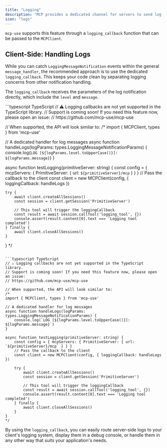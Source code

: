 ```yaml
---
title: "Logging"
description: "MCP provides a dedicated channel for servers to send log messages to the client, which is separate from the standard notification system. This allows for structured and level-specific logging without cluttering the main message stream."
icon: "logs"
---
```


`mcp-use` supports this feature through a `logging_callback` function that can be passed to the `MCPClient`.

## Client-Side: Handling Logs

While you can catch `LoggingMessageNotification` events within the general `message_handler`, the recommended approach is to use the dedicated `logging_callback`. This keeps your code clean by separating logging concerns from other notification handling.

The `logging_callback` receives the parameters of the log notification directly, which include the `level` and `message`.

<CodeGroup>
```typescript TypeScript
// ⚠️ Logging callbacks are not yet supported in the TypeScript library.
// Support is coming soon! If you need this feature now, please open an issue:
// https://github.com/mcp-use/mcp-use

// When supported, the API will look similar to:
/*
import { MCPClient, types } from 'mcp-use'

// A dedicated handler for log messages
async function handleLogs(logParams: types.LoggingMessageNotificationParams) {
    console.log(`LOG [${logParams.level.toUpperCase()}]: ${logParams.message}`)
}

async function testLogging(primitiveServer: string) {
    const config = { mcpServers: { PrimitiveServer: { url: `${primitiveServer}/mcp` } } }
    // Pass the callback to the client
    const client = new MCPClient(config, { loggingCallback: handleLogs })

    try {
        await client.createAllSessions()
        const session = client.getSession('PrimitiveServer')

        // This tool will trigger the loggingCallback
        const result = await session.callTool('logging_tool', {})
        console.assert(result.content[0].text === 'Logging tool completed')
    } finally {
        await client.closeAllSessions()
    }
}
*/
```

```typescript TypeScript
// ⚠️ Logging callbacks are not yet supported in the TypeScript library.
// Support is coming soon! If you need this feature now, please open an issue:
// https://github.com/mcp-use/mcp-use

// When supported, the API will look similar to:
/*
import { MCPClient, types } from 'mcp-use'

// A dedicated handler for log messages
async function handleLogs(logParams: types.LoggingMessageNotificationParams) {
    console.log(`LOG [${logParams.level.toUpperCase()}]: ${logParams.message}`)
}

async function testLogging(primitiveServer: string) {
    const config = { mcpServers: { PrimitiveServer: { url: `${primitiveServer}/mcp` } } }
    // Pass the callback to the client
    const client = new MCPClient(config, { loggingCallback: handleLogs })

    try {
        await client.createAllSessions()
        const session = client.getSession('PrimitiveServer')

        // This tool will trigger the loggingCallback
        const result = await session.callTool('logging_tool', {})
        console.assert(result.content[0].text === 'Logging tool completed')
    } finally {
        await client.closeAllSessions()
    }
}
*/
```
</CodeGroup>

By using the `logging_callback`, you can easily route server-side logs to your client's logging system, display them in a debug console, or handle them in any other way that suits your application's needs.
